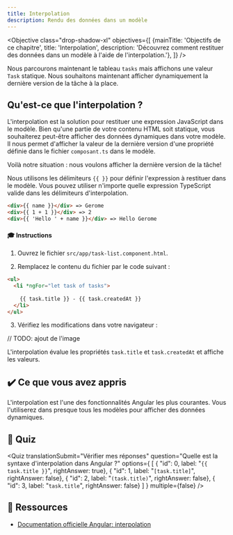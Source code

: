 ```yaml
---
title: Interpolation
description: Rendu des données dans un modèle
---
```



<Objective class="drop-shadow-xl" objectives={[
    {mainTitle: 'Objectifs de ce chapitre', title: 'Interpolation', description: 'Découvrez comment restituer des données dans un modèle à l\'aide de l\'interpolation.'},
]} />


Nous parcourons maintenant le tableau `tasks` mais affichons une valeur `Task` statique.
Nous souhaitons maintenant afficher dynamiquement la dernière version de la tâche à la place.

## Qu'est-ce que l'interpolation ?

L'interpolation est la solution pour restituer une expression JavaScript dans le modèle.
Bien qu'une partie de votre contenu HTML soit statique, vous souhaiterez peut-être afficher des données dynamiques dans votre modèle.
Il nous permet d'afficher la valeur de la dernière version d'une propriété définie dans le fichier `composant.ts` dans le modèle.

Voilà notre situation : nous voulons afficher la dernière version de la tâche!

Nous utilisons les délimiteurs `{{ }}` pour définir l'expression à restituer dans le modèle.
Vous pouvez utiliser n'importe quelle expression TypeScript valide dans les délimiteurs d'interpolation.

```html
<div>{{ name }}</div> => Gerome
<div>{{ 1 + 1 }}</div> => 2
<div>{{ 'Hello ' + name }}</div> => Hello Gerome
```

#### 🎓 Instructions

1. Ouvrez le fichier `src/app/task-list.component.html`.

2. Remplacez le contenu du fichier par le code suivant :

```html ins={"Ajoutez une interpolation et transmettez-lui une propriété de tâche": 3-4}
<ul>
  <li *ngFor="let task of tasks">
      
    {{ task.title }} - {{ task.createdAt }}
  </li>
</ul>
```

3. Vérifiez les modifications dans votre navigateur :

// TODO: ajout de l'image

L'interpolation évalue les propriétés `task.title` et `task.createdAt` et affiche les valeurs.

## ✔️ Ce que vous avez appris

L'interpolation est l'une des fonctionnalités Angular les plus courantes. Vous l'utiliserez dans presque tous les modèles pour afficher des données dynamiques.

## 🚦 Quiz

<Quiz
    translationSubmit="Vérifier mes réponses"
    question="Quelle est la syntaxe d'interpolation dans Angular ?"
    options={
        [
            { "id": 0, label: "`{{ task.title }}`", rightAnswer: true},
            { "id": 1, label: "`[task.title]`", rightAnswer: false},
            { "id": 2, label: "`(task.title)`", rightAnswer: false},
            { "id": 3, label: "`task.title`", rightAnswer: false}
        ]
    }
    multiple={false}
/>

## 🔗 Ressources

- <a href="https://angular.dev/guide/templates/interpolation" target="_blank">Documentation officielle Angular: interpolation</a>
